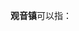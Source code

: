 '''观音镇'''可以指：
{{PRC admin/disambig|32/03/24/103/000|42/03/22/106/000|51/14/22/105/000|51/15/21/102/000|51/17/24/109/000|61/07/28/103/000}}
{{disambig|cat=三字中国镇名消歧义}}